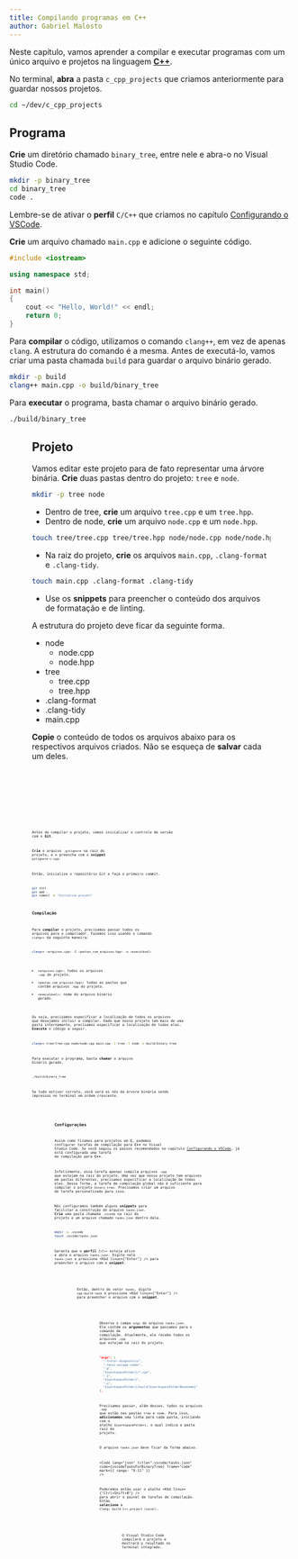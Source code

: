 ```yaml
---
title: Compilando programas em C++
author: Gabriel Malosto
---
```





Neste capítulo, vamos aprender a compilar e executar programas com um único arquivo e projetos na linguagem [**C++**](https://cplusplus.com).

No terminal, **abra** a pasta `c_cpp_projects` que criamos anteriormente para guardar nossos projetos.

```zsh title="Fedora, WSL ou Mint" frame="terminal"
cd ~/dev/c_cpp_projects
```

## Programa

**Crie** um diretório chamado `binary_tree`, entre nele e abra-o no Visual Studio Code.

```zsh title="Fedora, WSL ou Mint" frame="terminal"
mkdir -p binary_tree
cd binary_tree
code .
```

Lembre-se de ativar o **perfil** `C/C++` que criamos no capítulo [Configurando o VSCode](vscode).

**Crie** um arquivo chamado `main.cpp` e adicione o seguinte código.

```cpp title="main.cpp" frame="code"
#include <iostream>

using namespace std;

int main()
{
    cout << "Hello, World!" << endl;
    return 0;
}
```

Para **compilar** o código, utilizamos o comando `clang++`, em vez de apenas `clang`.
A estrutura do comando é a mesma.
Antes de executá-lo, vamos criar uma pasta chamada `build` para guardar o arquivo binário gerado.

```zsh title="Fedora, WSL ou Mint" frame="terminal"
mkdir -p build
clang++ main.cpp -o build/binary_tree
```

Para **executar** o programa, basta chamar o arquivo binário gerado.

```zsh title="Fedora, WSL ou Mint" frame="terminal"
./build/binary_tree
```

<Figure
  caption={`Compilação e execução do programa "Binary Tree".`}
  images={[
    {
      src: compileRunHello,
      alt: `Terminal com os comandos para compilar e executar o programa "Binary Tree", cujo resultado é "Hello, World!"`,
    },
  ]}
/>

## Projeto

Vamos editar este projeto para de fato representar uma árvore binária.
**Crie** duas pastas dentro do projeto: `tree` e `node`.

```zsh title="Fedora, WSL ou Mint" frame="terminal"
mkdir -p tree node
```

- Dentro de tree, **crie** um arquivo `tree.cpp` e um `tree.hpp`.
- Dentro de node, **crie** um arquivo `node.cpp` e um `node.hpp`.

```zsh title="Fedora, WSL ou Mint" frame="terminal"
touch tree/tree.cpp tree/tree.hpp node/node.cpp node/node.hpp
```

- Na raiz do projeto, **crie** os arquivos `main.cpp`, `.clang-format` e `.clang-tidy`.

```zsh title="Fedora, WSL ou Mint" frame="terminal"
touch main.cpp .clang-format .clang-tidy
```

- Use os **snippets** para preencher o conteúdo dos arquivos de formatação e de linting.

A estrutura do projeto deve ficar da seguinte forma.

<FileTree>

- node
  - node.cpp
  - node.hpp
- tree
  - tree.cpp
  - tree.hpp
- .clang-format
- .clang-tidy
- main.cpp

</FileTree>

**Copie** o conteúdo de todos os arquivos abaixo para os respectivos arquivos criados.
Não se esqueça de **salvar** cada um deles.

<Code lang="cpp" title="main.cpp" code={mainFromBinaryTree} frame="code" />

<Code
  lang="cpp"
  title="node/node.hpp"
  code={nodeHeaderFromBinaryTree}
  frame="code"
/>

<Code lang="cpp" title="node/node.cpp" code={nodeFromBinaryTree} frame="code" />

<Code
  lang="cpp"
  title="tree/tree.hpp"
  code={treeHeaderFromBinaryTree}
  frame="code"
/>

<Code lang="cpp" title="tree/tree.cpp" code={treeFromBinaryTree} frame="code" />

Antes de compilar o projeto, vamos inicializar o controle de versão com o **Git**.

**Crie** o arquivo `.gitignore` na raiz do projeto, e o preencha com o **snippet** `gitignore-c-cpp`.

Então, inicialize o repositório Git e faça o primeiro commit.

```zsh title="Fedora, WSL ou Mint" frame="terminal"
git init
git add .
git commit -m "Initialize project"
```

### Compilação

Para **compilar** o projeto, precisamos passar todos os arquivos para o compilador.
Fazemos isso usando o comando `clang++` da seguinte maneira:

```zsh title="Fedora, WSL ou Mint" frame="terminal"
clang++ <arquivos.cpp> -I <pastas_com_arquivos.hpp> -o <executável>
```

- `<arquivos.cpp>`: todos os arquivos `.cpp` do projeto.
- `<pastas_com_arquivos.hpp>`: todas as pastas que contêm arquivos `.hpp` do projeto.
- `<executável>`: nome do arquivo binário gerado.

Ou seja, precisamos especificar a localização de todos os arquivos que desejamos incluir e compilar.
Dado que nosso projeto tem mais de uma pasta internamente, precisamos especificar a localização de todas elas.
**Execute** o código a seguir.

```zsh title="Fedora, WSL ou Mint" frame="terminal"
clang++ tree/tree.cpp node/node.cpp main.cpp -I tree -I node -o build/binary_tree
```

Para executar o programa, basta **chamar** o arquivo binário gerado.

```zsh title="Fedora, WSL ou Mint" frame="terminal"
./build/binary_tree
```

Se tudo estiver correto, você verá os nós da árvore binária sendo impressos no terminal em ordem crescente.

<Figure
  caption={`Compilação e execução do projeto "binary_tree".`}
  images={[
    {
      src: compileRunBinaryTree,
      alt: `Terminal com os comandos para compilar e executar o projeto "binary_tree", cujo resultado é "1 3 4 5 7 8 9"`,
    },
  ]}
/>

### Configurações

Assim como fizemos para projetos em **C**, podemos configurar tarefas de compilação para **C++** no Visual Studio Code.
Se você seguiu os passos recomendados no capítulo [Configurando o VSCode](vscode), já está configurada uma tarefa de compilação para **C++**.

Infelizmente, essa tarefa apenas compila arquivos `.cpp` que estejam na raiz do projeto.
Uma vez que nosso projeto tem arquivos em pastas diferentes, precisamos especificar a localização de todos eles.
Dessa forma, a tarefa de compilação global não é suficiente para compilar o projeto `binary_tree`.
Precisamos criar um arquivo de tarefa personalizado para isso.

Nós configuramos também alguns **snippets** para facilitar a construção do arquivo `tasks.json`.
**Crie** uma pasta chamada `.vscode` na raiz do projeto e um arquivo chamado `tasks.json` dentro dela.

```zsh title="Fedora, WSL ou Mint" frame="terminal"
mkdir -p .vscode
touch .vscode/tasks.json
```

Garanta que o **perfil** `C/C++` esteja ativo e abra o arquivo `tasks.json`.
Digite nele `tasks-json` e pressione <Kbd linux={"Enter"} /> para preencher o arquivo com o **snippet**.

<Figure
  caption={`Construção do arquivo "tasks.json".`}
  images={[
    {
      src: constructTasksJson,
      alt: `Visual Studio Code com o arquivo "tasks.json" aberto, sugerindo o preenchimento com o snippet para construção de tarefas.`,
    },
  ]}
/>

Então, dentro do vetor `tasks`, digite `cpp-build-task` e pressione <Kbd linux={"Enter"} /> para preencher o arquivo com o **snippet**.

<Figure
  caption={`Preenchimento da tarefa de compilação "cpp-build-task".`}
  images={[
    {
      src: fillBuildTask,
      alt: `Visual Studio Code com o arquivo "tasks.json" aberto, sugerindo o preenchimento com o snippet para a tarefa de compilação de C++.`,
    },
  ]}
/>

Observe o campo `args` do arquivo `tasks.json`.
Ele contém os **argumentos** que passamos para o comando de compilação.
Atualmente, ele recebe todos os arquivos `.cpp` que estejam na raiz do projeto.

```json title="tasks.json" frame="code" {5,7,9}
"args": [
  "-fcolor-diagnostics",
  "-fansi-escape-codes",
  "-g",
  "${workspaceFolder}/*.cpp",
  "-I",
  "${workspaceFolder}",
  "-o",
  "${workspaceFolder}/build/${workspaceFolderBasename}"
],
```

Precisamos passar, além desses, todos os arquivos `.cpp` que estão nas pastas `tree` e `node`.
Para isso, **adicionamos** uma linha para cada pasta, iniciando com o atalho `${workspaceFolder}`, o qual indica a pasta raiz do projeto.

O arquivo `tasks.json` deve ficar da forma abaixo.

<Code
  lang="json"
  title=".vscode/tasks.json"
  code={vscodeTasksForBinaryTree}
  frame="code"
  mark={{ range: "9-11" }}
/>

Poderemos então usar o atalho <Kbd linux={"Ctrl+Shift+B"} /> para abrir o painel de tarefas de compilação.
Então **selecione** a `Clang: build C++ project (Local)`.

<Figure
  caption={`Compilação do projeto "binary_tree" com a tarefa personalizada.`}
  images={[
    {
      src: buildLocal,
      alt: `Visual Studio Code com o painel de tarefas aberto, mostrando a tarefa "Clang: build C++ project (Local)" selecionada.`,
    },
  ]}
/>

O Visual Studio Code compilará o projeto e mostrará o resultado no terminal integrado.

<Figure
  caption={`Saída da compilação do projeto "binary_tree".`}
  images={[
    {
      src: localOutput,
      alt: `Terminal integrado do Visual Studio Code com a saída da compilação do projeto "binary_tree".`,
    },
  ]}
/>
